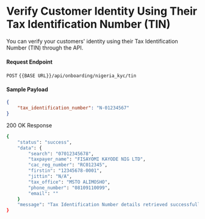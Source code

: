 # Verify Customer Identity Using Their Tax Identification Number (TIN)

You can verify your customers' identity using their Tax Identification Number (TIN) through the API.

#### Request Endpoint

`POST` `{{BASE URL}}/api/onboarding/nigeria_kyc/tin`


#### Sample Payload

```json
{
    "tax_identification_number": "N-01234567"
}
```

200 OK Response

```bash
{
    "status": "success",
    "data": {
        "search": "07012345678",
        "taxpayer_name": "FISAYOMI KAYODE NIG LTD",
        "cac_reg_number": "RC012345",
        "firstin": "12345678-0001",
        "jittin": "N/A",
        "tax_office": "MSTO ALIMOSHO",
        "phone_number": "08109110099",
        "email": ""
    }
    "message": "Tax Identification Number details retrieved successfully"
}
```
